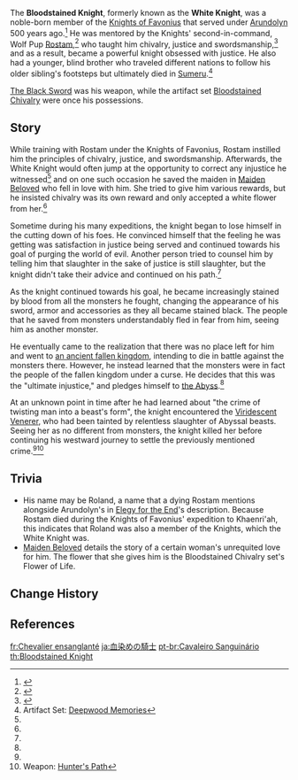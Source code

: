 {{Character Infobox
|type             = Mentioned
|region           = Mondstadt
|affiliation      = Knights of Favonius
|affiliationNote  = Formerly
|affiliation2     = Abyss Order
}}
The '''Bloodstained Knight''', formerly known as the '''White Knight''', was a noble-born member of the [[Knights of Favonius]] that served under [[Arundolyn]] 500 years ago.<ref name="Bloodstained Chivalry">{{Ref/ArtiSet|Bloodstained Chivalry}}</ref> He was mentored by the Knights' second-in-command, Wolf Pup [[Rostam]],<ref>{{Ref/ArtiSet|Defender's Will}}</ref> who taught him chivalry, justice and swordsmanship,<ref name="The Black Sword">{{Ref/Weapon|The Black Sword}}</ref> and as a result, became a powerful knight obsessed with justice. He also had a younger, blind brother who traveled different nations to follow his older sibling's footsteps but ultimately died in [[Sumeru]].<ref name=":0">Artifact Set: [[Deepwood Memories]]</ref>

[[The Black Sword]] was his weapon, while the artifact set [[Bloodstained Chivalry]] were once his possessions.

==Story==
While training with Rostam under the Knights of Favonius, Rostam instilled him the principles of chivalry, justice, and swordsmanship. Afterwards, the White Knight would often jump at the opportunity to correct any injustice he witnessed<ref name="The Black Sword" /> and on one such occasion he saved the maiden in [[Maiden Beloved]] who fell in love with him. She tried to give him various rewards, but he insisted chivalry was its own reward and only accepted a white flower from her.<ref name="Bloodstained Chivalry" />

Sometime during his many expeditions, the knight began to lose himself in the cutting down of his foes. He convinced himself that the feeling he was getting was satisfaction in justice being served and continued towards his goal of purging the world of evil. Another person tried to counsel him by telling him that slaughter in the sake of justice is still slaughter, but the knight didn't take their advice and continued on his path.<ref name="The Black Sword" />

As the knight continued towards his goal, he became increasingly stained by blood from all the monsters he fought, changing the appearance of his sword, armor and accessories as they all became stained black. The people that he saved from monsters understandably fled in fear from him, seeing him as another monster.

He eventually came to the realization that there was no place left for him and went to [[Khaenri'ah|an ancient fallen kingdom]], intending to die in battle against the monsters there. However, he instead learned that the monsters were in fact the people of the fallen kingdom under a curse. He decides that this was the "ultimate injustice," and pledges himself to [[the Abyss]].<ref name="Bloodstained Chivalry" />

At an unknown point in time after he had learned about "the crime of twisting man into a beast's form", the knight encountered the [[Viridescent|Viridescent Venerer]], who had been tainted by relentless slaughter of Abyssal beasts. Seeing her as no different from monsters, the knight killed her before continuing his westward journey to settle the previously mentioned crime.<ref name=":0" /><ref>Weapon: [[Hunter's Path]]</ref>

==Trivia==
* His name may be Roland, a name that a dying Rostam mentions alongside Arundolyn's in [[Elegy for the End]]'s description. Because Rostam died during the Knights of Favonius' expedition to Khaenri'ah, this indicates that Roland was also a member of the Knights, which the White Knight was.
* [[Maiden Beloved]] details the story of a certain woman's unrequited love for him. The flower that she gives him is the Bloodstained Chivalry set's Flower of Life.

==Change History==
{{Change History|introduced=1.0}}

==References==
{{Reflist}}

[[fr:Chevalier ensanglanté]]
[[ja:血染めの騎士]]
[[pt-br:Cavaleiro Sanguinário]]
[[th:Bloodstained Knight]]